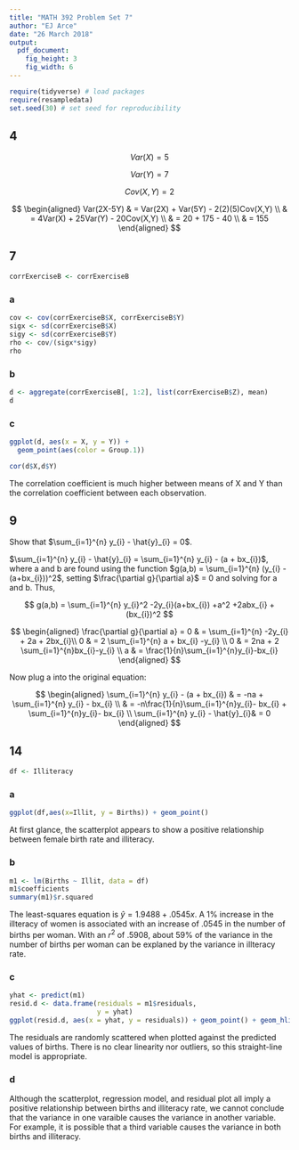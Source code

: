 ```yaml
---
title: "MATH 392 Problem Set 7"
author: "EJ Arce"
date: "26 March 2018"
output: 
  pdf_document:
    fig_height: 3
    fig_width: 6
---
```



```r
require(tidyverse) # load packages
require(resampledata)
set.seed(30) # set seed for reproducibility
```

## 4

$$
Var(X) = 5
$$

$$
Var(Y) = 7
$$

$$
Cov(X,Y) = 2
$$

$$
\begin{aligned}
Var(2X-5Y) & = Var(2X) + Var(5Y) - 2(2)(5)Cov(X,Y) \\
& = 4Var(X) + 25Var(Y) - 20Cov(X,Y) \\
& = 20 + 175 - 40 \\
& = 155
\end{aligned}
$$

## 7

```r
corrExerciseB <- corrExerciseB
```

### a

```r
cov <- cov(corrExerciseB$X, corrExerciseB$Y)
sigx <- sd(corrExerciseB$X)
sigy <- sd(corrExerciseB$Y)
rho <- cov/(sigx*sigy)
rho
```

### b

```r
d <- aggregate(corrExerciseB[, 1:2], list(corrExerciseB$Z), mean)
d
```

### c

```r
ggplot(d, aes(x = X, y = Y)) +
  geom_point(aes(color = Group.1))
```

```r
cor(d$X,d$Y)
```

The correlation coefficient is much higher between means of X and Y than the correlation coefficient between each observation.

## 9

Show that $\sum_{i=1}^{n} y_{i} - \hat{y}_{i} = 0$.

$\sum_{i=1}^{n} y_{i} - \hat{y}_{i} = \sum_{i=1}^{n} y_{i} - (a + bx_{i})$, where a and b are found using the function $g(a,b) = \sum_{i=1}^{n} (y_{i} -(a+bx_{i}))^2$, setting $\frac{\partial g}{\partial a}$ = 0 and solving for a and b. Thus,

$$
g(a,b) = \sum_{i=1}^{n} y_{i}^2 -2y_{i}(a+bx_{i}) +a^2 +2abx_{i} + (bx_{i})^2
$$

$$
\begin{aligned}
\frac{\partial g}{\partial a} = 0 & = \sum_{i=1}^{n} -2y_{i} + 2a + 2bx_{i}\\
0 & = 2 \sum_{i=1}^{n} a + bx_{i} -y_{i} \\
0 & = 2na + 2 \sum_{i=1}^{n}bx_{i}-y_{i} \\
a & = \frac{1}{n}\sum_{i=1}^{n}y_{i}-bx_{i}
\end{aligned}
$$

Now plug a into the original equation:

$$
\begin{aligned}
\sum_{i=1}^{n} y_{i} - (a + bx_{i})
& = -na + \sum_{i=1}^{n} y_{i} - bx_{i} \\
& = -n\frac{1}{n}\sum_{i=1}^{n}y_{i}- bx_{i} + \sum_{i=1}^{n}y_{i}- bx_{i} \\
\sum_{i=1}^{n} y_{i} - \hat{y}_{i}& = 0
\end{aligned}
$$

## 14

```r
df <- Illiteracy
```

### a

```r
ggplot(df,aes(x=Illit, y = Births)) + geom_point()
```

At first glance, the scatterplot appears to show a positive relationship between female birth rate and illiteracy.

### b

```r
m1 <- lm(Births ~ Illit, data = df)
m1$coefficients
summary(m1)$r.squared
```

The least-squares equation is $\hat{y} = 1.9488 + .0545x$. A 1% increase in the illteracy of women is associated with an increase of .0545 in the number of births per woman. With an $r^2$ of .5908, about 59% of the variance in the number of births per woman can be explaned by the variance in illteracy rate.

### c

```r
yhat <- predict(m1)
resid.d <- data.frame(residuals = m1$residuals,
                      y = yhat)
ggplot(resid.d, aes(x = yhat, y = residuals)) + geom_point() + geom_hline(yintercept = 0)
```

The residuals are randomly scattered when plotted against the predicted values of births. There is no clear linearity nor outliers, so this straight-line model is appropriate.

### d

Although the scatterplot, regression model, and residual plot all imply a positive relationship between births and illiteracy rate, we cannot conclude that the variance in one varaible causes the variance in another variable. For example, it is possible that a third variable causes the variance in both births and illiteracy.
